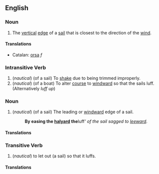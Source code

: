 ==English==
=== Noun ===
# The [[vertical]] [[edge]] of a [[sail]] that is closest to the direction of the [[wind]].

====Translations====
*Catalan: [[orsa]] ''f''

=== Intransitive Verb ===
# (''nautical'') (of a sail) To [[shake]] due to being trimmed improperly.
# (''nautical'') (of a boat) To alter [[course]] to [[windward]] so that the sails luff.  (Alternatively ''luff up'')

=== Noun ===
# (''nautical'') (of a sail) The leading or [[windward]] edge of a sail.
#:'''By easing the [[halyard]] the '''luff''' of the sail sagged to [[leeward]].''

====Translations====

=== Transitive Verb ===
#(''nautical'') to let out (a sail) so that it luffs.

====Translations====